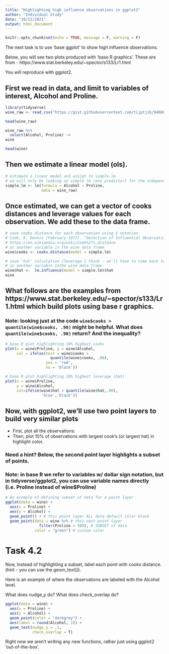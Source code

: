 ```yaml
---
title: "Highlighting high influence observations in ggplot2"
author: "Individual Study"
date: "10/12/2021"
output: html_document
---
```



```r
knitr::opts_chunk$set(echo = TRUE, message = F, warning = F)
```

The next task is to use 'base ggplot' to show high influence observations.

Below, you will see two plots produced with 'base R graphics'.  These are from - https://www.stat.berkeley.edu/~spector/s133/Lr1.html 

You will reproduce with ggplot2.

## First we read in data, and limit to variables of interest, Alcohol and Proline.

```r
library(tidyverse)
wine_raw <- read_csv("https://gist.githubusercontent.com/tijptjik/9408623/raw/b237fa5848349a14a14e5d4107dc7897c21951f5/wine.csv")

head(wine_raw)

wine_raw %>% 
  select(Alcohol, Proline) ->
wine

head(wine)

```


## Then we estimate a linear model (ols).

```r
# estimate a linear model and assign to simple.lm
# we will only be looking at simple lm (one predictor) for the independent study
simple.lm <- lm(formula = Alcohol ~ Proline,
                data = wine_raw)
```

## Once estimated, we can get a vector of cooks distances and leverage values for each observation.  We add these to the data frame.

```r
# save cooks distance for each observation using $ notation
# Cook, R. Dennis (February 1977). "Detection of Influential Observations in Linear Regression". Technometrics. American Statistical Association. 19 (1): 15–18. doi:10.2307/1268249. JSTOR 1268249. MR 0436478.
# https://en.wikipedia.org/wiki/Cook%27s_distance
# as another variable in the wine data frame
wine$cooks <- cooks.distance(model = simple.lm)

# save 'hat' calculation (leverage I think - we'll have to come back to exact calculation)
# as another variable inthe wine data frame
wine$hat <-  lm.influence(model = simple.lm)$hat
wine
```

## What follows are the examples from https://www.stat.berkeley.edu/~spector/s133/Lr1.html which build plots using base r graphics.

### Note: looking just at the code `wine$cooks > quantile(wine$cooks, .90)` might be helpful.  What does `quantile(wine$cooks, .90)` return?  And the inequality?

```r
# base R plot highlighting 10% highest cooks
plot(x = wine$Proline, y = wine$Alcohol,
     col = ifelse(test = wine$cooks >
                    quantile(wine$cooks, .90),
                  yes = 'red',
                  no = 'black'))

# base R plot highlighting 10% highest leverage (hat)
plot(x = wine$Proline,
     y = wine$Alcohol,
     col=ifelse(wine$hat > quantile(wine$hat,.90),
                'blue','black'))
```

## Now, with ggplot2, we'll use two point layers to build very similar plots

- First, plot all the observations. 
- Then, plot 10% of observations with largest cook's (or largest hat) in highlight color.

### Need a hint?  Below, the second point layer highlights a subset of points.

### Note: in base R we refer to variables w/ dollar sign notation, but in tidyverse/ggplot2, you can use variable names directly (i.e. Proline instead of wine$Proline)

```r
# An example of defining subset of data for a point layer
ggplot(data = wine) + 
  aes(x = Proline) + 
  aes(y = Alcohol) + 
  geom_point() + # this point layer ALL data default color black
  geom_point(data = wine %>% # this next point layer
               filter(Proline > 500), # SUBSET of data
             color = "green") # custom color
```

# Task 4.2

Now, Instead of highlighting a subset, label each point with cooks distance.  (hint - you can use the geom_text()).

Here is an example of where the observations are labeled with the Alcohol level. 

What does nudge_y do? What does check_overlap do?

```r
ggplot(data = wine) + 
  aes(x = Proline) + 
  aes(y = Alcohol) + 
  geom_point(color = "darkgrey") + 
  aes(label = round(Alcohol, 1)) +
  geom_text(nudge_y = .1, 
            check_overlap = T)
```


Right now we aren't writing any new functions, rather just using ggplot2 'out-of-the-box'.  




